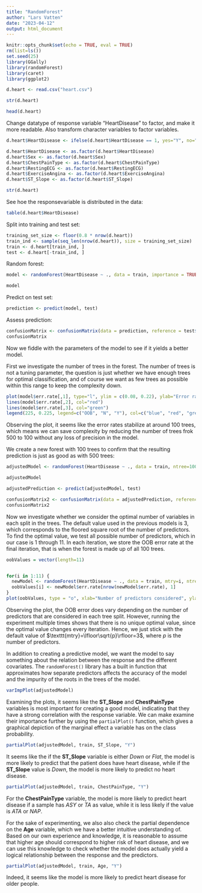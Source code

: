 ```yaml
---
title: "RandomForest"
author: "Lars Vatten"
date: "2023-04-12"
output: html_document
---
```


```r
knitr::opts_chunk$set(echo = TRUE, eval = TRUE)
rm(list=ls())
set.seed(25)
library(GGally)
library(randomForest)
library(caret)
library(ggplot2)
```


```r
d.heart <- read.csv("heart.csv")

str(d.heart)

head(d.heart)
```

Change datatype of response variable "HeartDisease" to factor, and make it more readable. Also transform character variables to factor variables.
```r
d.heart$HeartDisease <- ifelse(d.heart$HeartDisease == 1, yes="Y", no="N")

d.heart$HeartDisease <- as.factor(d.heart$HeartDisease)
d.heart$Sex <- as.factor(d.heart$Sex)
d.heart$ChestPainType <- as.factor(d.heart$ChestPainType)
d.heart$RestingECG <- as.factor(d.heart$RestingECG)
d.heart$ExerciseAngina <- as.factor(d.heart$ExerciseAngina)
d.heart$ST_Slope <- as.factor(d.heart$ST_Slope)

str(d.heart)
```
See hoe the responsevariable is distributed in the data:
```r
table(d.heart$HeartDisease)
```

Split into training and test set:
```r
training_set_size <- floor(0.8 * nrow(d.heart))
train_ind <- sample(seq_len(nrow(d.heart)), size = training_set_size)
train <- d.heart[train_ind, ]
test <- d.heart[-train_ind, ]
```

Random forest:
```r
model <- randomForest(HeartDisease ~ ., data = train, importance = TRUE)

model
```
Predict on test set:
```r
prediction <- predict(model, test)
```

Assess prediction:
```r
confusionMatrix <- confusionMatrix(data = prediction, reference = test$HeartDisease)
confusionMatrix
```

Now we fiddle with the parameters of the model to see if it yields a better model. 

First we investigate the number of trees in the forest. The number of trees is not a tuning parameter, the question is just whether we have enough trees for optimal classification, and of course we want as few trees as possible within this range to keep the complexity down. 
```r
plot(model$err.rate[,1], type="l", ylim = c(0.08, 0.22), ylab="Error rates", xlab = "Number of trees", col="blue")
lines(model$err.rate[,2], col="red")
lines(model$err.rate[,3], col="green")
legend(225, 0.225, legend=c("OOB", "N", "Y"), col=c("blue", "red", "green"), lty=1, cex=0.8)
```

Observing the plot, it seems like the error rates stabilize at around 100 trees, which means we can save complexity by reducing the number of trees frok 500 to 100 without any loss of precision in the model.

We create a new forest with 100 trees to confirm that the resulting prediction is just as good as with 500 trees:
```r
adjustedModel <- randomForest(HeartDisease ~ ., data = train, ntree=100, importance = TRUE)

adjustedModel

adjustedPrediction <- predict(adjustedModel, test)

confusionMatrix2 <- confusionMatrix(data = adjustedPrediction, reference = test$HeartDisease)
confusionMatrix2
```

Now we investigate whether we consider the optimal number of variables in each split in the trees. The default value used in the previous models is 3, which corresponds to the floored square root of the number of predictors. To find the optimal value, we test all possible number of predictors, which in our case is 1 through 11. In each iteration, we store the OOB error rate at the final iteration, that is when the forest is made up of all 100 trees.
```r
oobValues = vector(length=11)


for(i in 1:11) {
  newModel <- randomForest(HeartDisease ~ ., data = train, mtry=i, ntree=100, proximity = TRUE)
  oobValues[i] <- newModel$err.rate[nrow(newModel$err.rate), 1]
}
plot(oobValues, type = "o", xlab="Number of predictors considered", ylab="OOB error")
```
Observing the plot, the OOB error does vary depending on the number of predictors that are considered in each tree split. However, running the experiment multiple times shows that there is no unique optimal value, since the optimal value changes every iteration. Hence, we just stick with the default value of $\texttt{mtry}=\lfloor\sqrt{p}\rfloor=3$, where $p$ is the number of predictors.

In addition to creating a predictive model, we want the model to say something about the relation between the response and the different covariates. The $\texttt{randomForest()}$ library has a built in function that approximates how separate predictors affects the accuracy of the model and the impurity of the roots in the trees of the model.
```r
varImpPlot(adjustedModel)
```
Examining the plots, it seems like the **ST_Slope** and **ChestPainType** variables is most important for creating a good model, indicating that they have a strong correlation with the response variable. We can make examine their importance further by using the $\texttt{partialPlot()}$ function, which gives a graphical depiction of the marginal effect a variable has on the class probability. 
```r
partialPlot(adjustedModel, train, ST_Slope, "Y")
```
It seems like the if the **ST_Slope** variable is either _Down_ or _Flat_, the model is more likely to predict that the patient does have heart disease, while if the **ST_Slope** value is _Down_, the model is more likely to predict no heart disease. 
```r
partialPlot(adjustedModel, train, ChestPainType, "Y")
```
For the **ChestPainType** variable, the model is more likely to predict heart disease if a sample has _ASY_ or _TA_ as value, while it is less likely if the value is _ATA_ or _NAP_.

For the sake of experimenting, we also also check the partial dependence on the **Age** variable, which we have a better intuitive understanding of. Based on our own experience and knowledge, it is reasonable to assume that higher age should correspond to higher risk of heart disease, and we can use this knowledge to check whether the model does actually yield a logical relationship between the response and the predictors.
```r
partialPlot(adjustedModel, train, Age, "Y")
````
Indeed, it seems like the model is more likely to predict heart disease for older people.